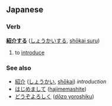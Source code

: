 == Japanese ==
=== Verb ===
'''[[紹介]]する''' ([[しょうかいする]], [[shōkai suru]])

# to [[introduce]]

=== See also ===
* [[紹介]] ([[しょうかい]], [[shōkai]]) ''introduction''
* [[はじめまして]] ([[hajimemashite]])
* [[どうぞよろしく]] ([[dōzo yoroshiku]])